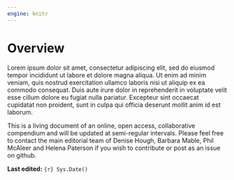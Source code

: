 ```yaml
---
engine: knitr
---
```


# Overview {.unnumbered}

Lorem ipsum dolor sit amet, consectetur adipiscing elit, sed do eiusmod tempor incididunt ut labore et dolore magna aliqua. Ut enim ad minim veniam, quis nostrud exercitation ullamco laboris nisi ut aliquip ex ea commodo consequat. Duis aute irure dolor in reprehenderit in voluptate velit esse cillum dolore eu fugiat nulla pariatur. Excepteur sint occaecat cupidatat non proident, sunt in culpa qui officia deserunt mollit anim id est laborum.

This is a living document of an online, open access, collaborative compendium and will be updated at semi-regular intervals. Please feel free to contact the main editorial team of Denise Hough, Barbara Mable, Phil McAleer and Helena Paterson if you wish to contribute or post as an issue on github.

**Last edited:** `{r} Sys.Date()`
